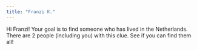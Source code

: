 ```yaml
---
title: "Franzi K."
---
```


Hi Franzi! Your goal is to find someone who has lived in the Netherlands. There are 2 people (including you) with this clue. See if you can find them all!
